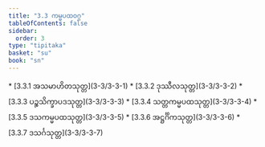 ```yaml
---
title: "3.3 ကမ္မပထဝဂ္ဂ"
tableOfContents: false
sidebar:
  order: 3
type: "tipitaka"
basket: "su"
book: "sn"
---
```



<DynamicBreadcrumb />



<TableOfContents book="sn" section="3.3">
* [3.3.1 အသမာဟိတသုတ္တ](3-3/3-3-1)
* [3.3.2 ဒုဿီလသုတ္တ](3-3/3-3-2)
* [3.3.3 ပဉ္စသိက္ခာပဒသုတ္တ](3-3/3-3-3)
* [3.3.4 သတ္တကမ္မပထသုတ္တ](3-3/3-3-4)
* [3.3.5 ဒသကမ္မပထသုတ္တ](3-3/3-3-5)
* [3.3.6 အဋ္ဌင်္ဂိကသုတ္တ](3-3/3-3-6)
* [3.3.7 ဒသင်္ဂသုတ္တ](3-3/3-3-7)
</TableOfContents>